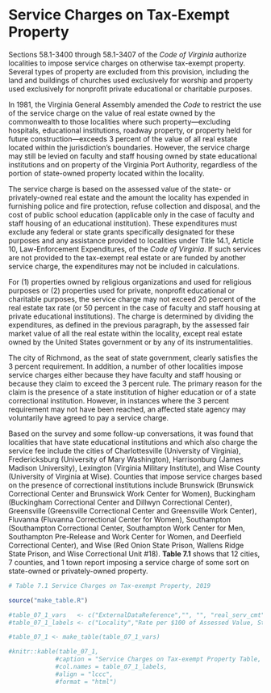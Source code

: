 # Service Charges on Tax-Exempt Property

Sections 58.1-3400 through 58.1-3407 of the *Code of Virginia* authorize localities to impose service charges on otherwise tax-exempt property. Several types of property are excluded from this provision, including the land and buildings of churches used exclusively for worship and property used exclusively for nonprofit private educational or charitable purposes.

In 1981, the Virginia General Assembly amended the *Code* to restrict the use of the service charge on the value of real estate owned by the commonwealth to those localities where such property—excluding hospitals, educational institutions, roadway property, or property held for future construction—exceeds 3 percent of the value of all real estate located within the jurisdiction’s boundaries. However, the service charge may still be levied on faculty and staff housing owned by state educational institutions and on property of the Virginia Port Authority, regardless of the portion of state-owned property located within the locality.

The service charge is based on the assessed value of the state- or privately-owned real estate and the amount the locality has expended in furnishing police and fire protection, refuse collection and disposal, and the cost of public school education (applicable only in the case of faculty and staff housing of an educational institution). These expenditures must exclude any federal or state grants specifically designated for these purposes and any assistance provided to localities under Title 14.1, Article 10, Law-Enforcement Expenditures, of the *Code of Virginia*. If such services are not provided to the tax-exempt real estate or are funded by another service charge, the expenditures may not be included in calculations.

For (1) properties owned by religious organizations and used for religious purposes or (2) properties used for private, nonprofit educational or charitable purposes, the service charge may not exceed 20 percent of the real estate tax rate (or 50 percent in the case of faculty and staff housing at private educational institutions). The charge is determined by dividing the expenditures, as defined in the previous paragraph, by the assessed fair market value of all the real estate within the locality, except real estate owned by the United States government or by any of its instrumentalities. 

The city of Richmond, as the seat of state government, clearly satisfies the 3 percent requirement. In addition, a number of other localities impose service charges either because they have faculty and staff housing or because they claim to exceed the 3 percent rule. The primary reason for the claim is the presence of a state institution of higher education or of a state correctional institution. However, in instances where the 3 percent requirement may not have been reached, an affected state agency may voluntarily have agreed to pay a service charge.

Based on the survey and some follow-up conversations, it was found that localities that have state educational institutions and which also charge the service fee include the cities of Charlottesville (University of Virginia), Fredericksburg (University of Mary Washington), Harrisonburg (James Madison University), Lexington (Virginia Military Institute), and Wise County (University of Virginia at Wise). Counties that impose service charges based on the presence of correctional institutions include Brunswick (Brunswick Correctional Center and Brunswick Work Center for Women), Buckingham (Buckingham Correctional Center and Dillwyn Correctional Center), Greensville (Greensville Correctional Center and Greensville Work Center), Fluvanna (Fluvanna Correctional Center for Women), Southampton (Southampton Correctional Center, Southampton Work Center for Men, Southampton Pre-Release and Work Center for Women, and Deerfield Correctional Center), and Wise (Red Onion State Prison, Wallens Ridge State Prison, and Wise Correctional Unit #18). **Table 7.1** shows that 12 cities, 7 counties, and 1 town report imposing a service charge of some sort on state-owned or privately-owned property.

```r
# Table 7.1 Service Charges on Tax-exempt Property, 2019
```

```r
source("make_table.R")
```

```r
#table_07_1_vars   <- c("ExternalDataReference","", "", "real_serv_cmt")
#table_07_1_labels <- c("Locality","Rate per $100 of Assessed Value, State-owned", "Privately-owned", "Property Description")

#table_07_1 <- make_table(table_07_1_vars)

#knitr::kable(table_07_1, 
             #caption = "Service Charges on Tax-exempt Property Table, 2019", 
             #col.names = table_07_1_labels, 
             #align = "lccc",
             #format = "html")
```
